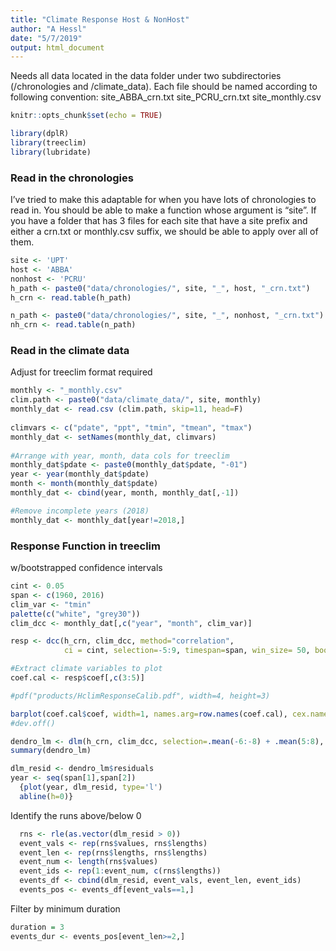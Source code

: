 ```yaml
---
title: "Climate Response Host & NonHost"
author: "A Hessl"
date: "5/7/2019"
output: html_document
---
```

Needs all data located in the data folder under two subdirectories (/chronologies and /climate_data). Each file should be named according to following convention:
site_ABBA_crn.txt
site_PCRU_crn.txt
site_monthly.csv

```r
knitr::opts_chunk$set(echo = TRUE)
```

```r
library(dplR)
library(treeclim)
library(lubridate)
```
### Read in the chronologies
I've tried to make this adaptable for when you have lots of chronologies to read in. You should be able to make a function whose argument is "site". If you have a folder that has 3 files for each site that have a site prefix and either a crn.txt or monthly.csv suffix, we should be able to apply over all of them.

```r
site <- 'UPT'
host <- 'ABBA'
nonhost <- 'PCRU'
h_path <- paste0("data/chronologies/", site, "_", host, "_crn.txt")
h_crn <- read.table(h_path)

n_path <- paste0("data/chronologies/", site, "_", nonhost, "_crn.txt")
nh_crn <- read.table(n_path)
```

### Read in the climate data
Adjust for treeclim format required
```r

monthly <- "_monthly.csv"
clim.path <- paste0("data/climate_data/", site, monthly)
monthly_dat <- read.csv (clim.path, skip=11, head=F)
    
climvars <- c("pdate", "ppt", "tmin", "tmean", "tmax")
monthly_dat <- setNames(monthly_dat, climvars)
   
#Arrange with year, month, data cols for treeclim 
monthly_dat$pdate <- paste0(monthly_dat$pdate, "-01")
year <- year(monthly_dat$pdate)
month <- month(monthly_dat$pdate)
monthly_dat <- cbind(year, month, monthly_dat[,-1])

#Remove incomplete years (2018)
monthly_dat <- monthly_dat[year!=2018,]
```

### Response Function in treeclim
w/bootstrapped confidence intervals

```r
cint <- 0.05
span <- c(1960, 2016)
clim_var <- "tmin"
palette(c("white", "grey30"))
clim_dcc <- monthly_dat[,c("year", "month", clim_var)]
```

```r
resp <- dcc(h_crn, clim_dcc, method="correlation", 
            ci = cint, selection=-5:9, timespan=span, win_size= 50, boot="stationary") 
```

```r
#Extract climate variables to plot
coef.cal <- resp$coef[,c(3:5)]

#pdf("products/HclimResponseCalib.pdf", width=4, height=3)

barplot(coef.cal$coef, width=1, names.arg=row.names(coef.cal), cex.names=0.7, las=2, col=factor(coef.cal$significant), ylab="Cor Coef", main=paste0("Climate Response ", span[1], "-", span[2])) 
#dev.off()
```

```r
dendro_lm <- dlm(h_crn, clim_dcc, selection=.mean(-6:-8) + .mean(5:8), timespan=span) 
summary(dendro_lm)
```

```r
dlm_resid <- dendro_lm$residuals
year <- seq(span[1],span[2])
  {plot(year, dlm_resid, type='l')
  abline(h=0)}
```
Identify the runs above/below 0
```r
  rns <- rle(as.vector(dlm_resid > 0))
  event_vals <- rep(rns$values, rns$lengths)
  event_len <- rep(rns$lengths, rns$lengths)
  event_num <- length(rns$values)
  event_ids <- rep(1:event_num, c(rns$lengths))  
  events_df <- cbind(dlm_resid, event_vals, event_len, event_ids)
  events_pos <- events_df[event_vals==1,]
```

Filter by minimum duration
```r
duration = 3
events_dur <- events_pos[event_len>=2,]

```